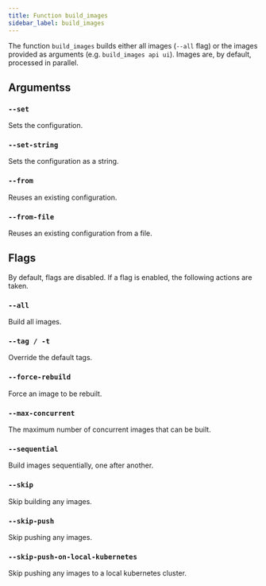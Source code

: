```yaml
---
title: Function build_images
sidebar_label: build_images
---
```


The function `build_images` builds either all images (`--all` flag) or the images provided as arguments (e.g. `build_images api ui`). Images are, by default, processed in parallel.


## Argumentss

### `--set`

Sets the configuration.

### `--set-string`

Sets the configuration as a string.

### `--from`

Reuses an existing configuration.

### `--from-file`

Reuses an existing configuration from a file.

## Flags

By default, flags are disabled. If a flag is enabled, the following actions are taken.

### `--all`

Build all images.

### `--tag / -t`

Override the default tags.

### `--force-rebuild`

Force an image to be rebuilt.

### `--max-concurrent`

The maximum number of concurrent images that can be built.

### `--sequential`

Build images sequentially, one after another.

### `--skip`

Skip building any images.

### `--skip-push`

Skip pushing any images.

### `--skip-push-on-local-kubernetes`

Skip pushing any images to a local kubernetes cluster.
